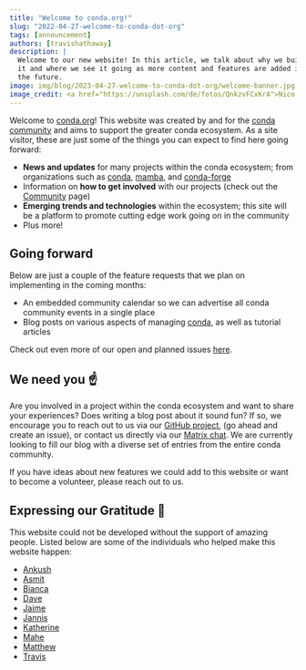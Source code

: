 ```yaml
---
title: "Welcome to conda.org!"
slug: "2022-04-27-welcome-to-conda-dot-org"
tags: [announcement]
authors: [travishathaway]
description: |
  Welcome to our new website! In this article, we talk about why we built
  it and where we see it going as more content and features are added in
  the future.
image: img/blog/2023-04-27-welcome-to-conda-dot-org/welcome-banner.jpg
image_credit: <a href="https://unsplash.com/de/fotos/QnkzvFCxKrA">Nico Smit on Unsplash</a>
---
```


[conda-github]: https://github.com/conda
[conda-project-github]: https://github.com/conda/conda
[conda-dot-org-github]: https://github.com/conda-incubator/conda-dot-org
[conda-dot-org-github-issues]: https://github.com/conda-incubator/conda-dot-org/issues
[conda-dot-org-matrix]: https://matrix.to/#/#conda:matrix.org
[mamba-github]: https://github.com/mamba-org
[conda-forge-github]: https://github.com/conda-forge

Welcome to [conda.org](https://conda.org)! This website was created by and for the [conda community](/community)
and aims to support the greater conda ecosystem. As a site visitor, these are just some of the things
you can expect to find here going forward:


- **News and updates** for many projects within the conda ecosystem; from organizations such as [conda][conda-github],
  [mamba][mamba-github], and [conda-forge][conda-forge-github]
- Information on **how to get involved** with our projects (check out the [Community](/community) page)
- **Emerging trends and technologies** within the ecosystem; this site will be a platform to promote
  cutting edge work going on in the community
- Plus more!

<!-- truncate -->

## Going forward

Below are just a couple of the feature requests that we plan on implementing in the coming months:

- An embedded community calendar so we can advertise all conda community events in a single place
- Blog posts on various aspects of managing [conda][conda-project-github], as well as tutorial articles

Check out even more of our open and planned issues [here][conda-dot-org-github-issues].

## We need you ☝️

Are you involved in a project within the conda ecosystem and want to share your experiences? Does writing a blog
post about it sound fun? If so, we encourage you to reach out to us via our [GitHub project][conda-dot-org-github],
(go ahead and create an issue), or contact us directly via our [Matrix chat][conda-dot-org-matrix]. We are currently looking to
fill our blog with a diverse set of entries from the entire conda community.

If you have ideas about new features we could add to this website or want to become a volunteer, please reach out
to us.

## Expressing our Gratitude 🙏

This website could not be developed without the support of amazing people. Listed below are some of the individuals
who helped make this website happen:

- [Ankush](https://github.com/ankushbhardwaj408)
- [Asmit](https://github.com/asmitbm)
- [Bianca](https://github.com/beeankha)
- [Dave](https://github.com/tnabtaf)
- [Jaime](https://github.com/jaimergp)
- [Jannis](https://github.com/jezdez)
- [Katherine](https://github.com/kathatherine)
- [Mahe](https://github.com/ForgottenProgramme)
- [Matthew](https://github.com/beckermr)
- [Travis](https://github.com/travishathaway)
